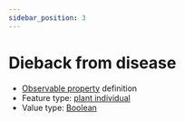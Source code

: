 ```yaml
---
sidebar_position: 3
---
```



# Dieback from disease

- [Observable property](/viewers/dawe-vocabs?uri=https://linked.data.gov.au/def/test/dawe-cv/0685299e-d22a-4efa-a507-a7614e58a500) definition
- Feature type: [plant individual](http://linked.data.gov.au/def/tern-cv/60d7edf8-98c6-43e9-841c-e176c334d270)
- Value type: [Boolean](https://w3id.org/tern/ontologies/tern/Boolean)


<Example protocolModule="condition" observableProperty="https://linked.data.gov.au/def/test/dawe-cv/0685299e-d22a-4efa-a507-a7614e58a500" />
